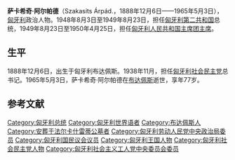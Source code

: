 '''萨卡希奇·阿尔帕德'''（Szakasits Árpád.，1888年12月6日——1965年5月3日），[[匈牙利|匈牙利]]政治人物。1948年8月3日至1949年8月23日，担任[[匈牙利第二共和国|匈牙利第二共和国]]总统，1949年8月23日至1950年4月25日，担任[[匈牙利人民共和国主席团主席|匈牙利人民共和国主席团主席]]。

== 生平 ==
1888年12月6日，出生于匈牙利布达佩斯。1938年11月，担任[[匈牙利社会民主党|匈牙利社会民主党]]总书记。1965年5月3日，萨卡希奇·阿尔帕德在[[布达佩斯|布达佩斯]]逝世，享年77岁。

==参考文献==
{{reflist}}

{{Authority control}}
[[Category:匈牙利总统|Category:匈牙利总统]]
[[Category:匈牙利世界语者|Category:匈牙利世界语者]]
[[Category:布达佩斯人|Category:布达佩斯人]]
[[Category:安葬于法尔卡什雷蒂公墓者|Category:安葬于法尔卡什雷蒂公墓者]]
[[Category:匈牙利劳动人民党中央政治局委员|Category:匈牙利劳动人民党中央政治局委员]]
[[Category:匈牙利国民议会议员|Category:匈牙利国民议会议员]]
[[Category:匈牙利王国人物|Category:匈牙利王国人物]]
[[Category:匈牙利社会民主党人物|Category:匈牙利社会民主党人物]]
[[Category:匈牙利社会主义工人党中央委员会委员|Category:匈牙利社会主义工人党中央委员会委员]]
